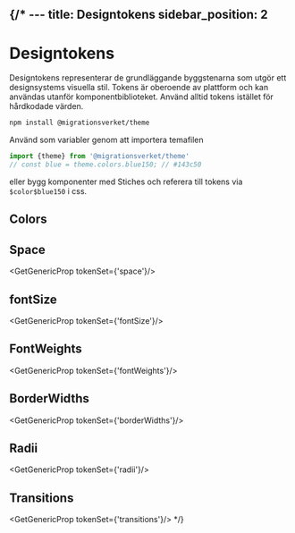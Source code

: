 {/* ---
title: Designtokens
sidebar_position: 2
---


# Designtokens

Designtokens representerar de grundläggande byggstenarna som utgör ett designsystems visuella stil. Tokens
är oberoende av plattform och kan användas utanför komponentbiblioteket. Använd alltid tokens istället för
hårdkodade värden.

```bash
npm install @migrationsverket/theme
```
Använd som variabler genom att importera temafilen
```ts
import {theme} from '@migrationsverket/theme'
// const blue = theme.colors.blue150; // #143c50
```
eller bygg komponenter med Stiches och referera till tokens via `$color$blue150` i css.


## Colors

<GetColors />

## Space

<GetGenericProp tokenSet={'space'}/>

## fontSize

<GetGenericProp tokenSet={'fontSize'}/>

## FontWeights

<GetGenericProp tokenSet={'fontWeights'}/>

## BorderWidths

<GetGenericProp tokenSet={'borderWidths'}/>

## Radii

<GetGenericProp tokenSet={'radii'}/>

## Transitions

<GetGenericProp tokenSet={'transitions'}/> */}

